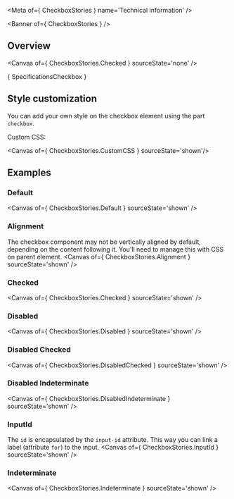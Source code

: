 
<Meta of={ CheckboxStories } name='Technical information' />

<Banner of={ CheckboxStories } />

## Overview

<Canvas of={ CheckboxStories.Checked } sourceState='none' />

<Markdown>{ SpecificationsCheckbox }</Markdown>

## Style customization

You can add your own style on the checkbox element using the part `checkbox`.

Custom CSS:

<Canvas of={ CheckboxStories.CustomCSS } sourceState='shown'/>

## Examples

### Default

<Canvas of={ CheckboxStories.Default } sourceState='shown' />

### Alignment
The checkbox component may not be vertically aligned by default, depending on the content following it.
You'll need to manage this with CSS on parent element.
<Canvas of={ CheckboxStories.Alignment } sourceState='shown' />

### Checked
<Canvas of={ CheckboxStories.Checked } sourceState='shown' />

### Disabled
<Canvas of={ CheckboxStories.Disabled } sourceState='shown' />

### Disabled Checked
<Canvas of={ CheckboxStories.DisabledChecked } sourceState='shown' />

### Disabled Indeterminate
<Canvas of={ CheckboxStories.DisabledIndeterminate } sourceState='shown' />

### InputId
The `id` is encapsulated by the `input-id` attribute. This way you can link a label (attribute `for`) to the input.
<Canvas of={ CheckboxStories.InputId } sourceState='shown' />

### Indeterminate
<Canvas of={ CheckboxStories.Indeterminate } sourceState='shown' />
